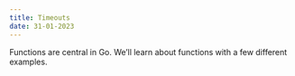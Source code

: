```yaml
---
title: Timeouts 
date: 31-01-2023
---
```


Functions are central in Go. We’ll learn about functions with a few different examples.



```go

```

```go

```


